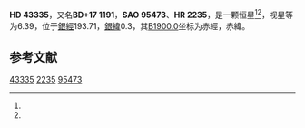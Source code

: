 {{Starbox begin
| name = HD 43335
}}
{{Starbox observe
| epoch = [[J2000.0|J2000.0]]
| constell = {{星座名待查}}<ref name=SIMBAD>{{cite web
 | url=http://simbad.u-strasbg.fr/simbad/sim-id?Ident=HR+2235
 | title=Pulsating variable Star
 | publisher=Centre de Données astronomiques de Strasbourg
 | work=SIMBAD
 | accessdate=2012-07-13
 | archive-date=2016-03-16
 | archive-url=https://web.archive.org/web/20160316191614/http://simbad.u-strasbg.fr/simbad/sim-id?Ident=HR+2235
 | dead-url=no
 }}</ref><ref name=DATA>{{cite web
 | url=http://vizier.u-strasbg.fr/viz-bin/VizieR-5?-out.add=.&-source=5050&-corr=PK=HR&-out.max=9999&HR=2235
 | title=VizieR Detailed Page
 | accessdate=2012-07-13
 | archive-date=2019-02-16
 | archive-url=https://web.archive.org/web/20190216112122/http://vizier.u-strasbg.fr/viz-bin/VizieR-5?-out.add=.&-source=5050&-corr=PK=HR&-out.max=9999&HR=2235
 | dead-url=no
 }}</ref>
| 星官 = 
| ra = {{RA|6|16|23.8}}<ref name=SIMBAD /><ref name=DATA />
| dec = {{DEC|+17|10|53}}<ref name=SIMBAD /><ref name=DATA />
| appmag_v = 6.39<ref name=SIMBAD /><ref name=DATA />
}}
{{Starbox character
| class = K5II<ref name=SIMBAD /><ref name=DATA />
| b-v = 1.58<ref name=SIMBAD /><ref name=DATA />
| u-b = 1.79<ref name=SIMBAD /><ref name=DATA />
| r-i = <ref name=SIMBAD /><ref name=DATA />
| variable = 
}}
{{Starbox astrometry
| radial_v = 1.79
| prop_mo_ra = 39
| parallax = 
| p_error = 
}}
{{Starbox catalog
| names =BD+17 1191，[[SAO星表|SAO]] 95473，[[HD星表|HD]] 43335，[[HR星表|HR]] 2235}}
{{Starbox reference |Simbad=HR+2235}}
{{Starbox end}}

'''HD 43335'''，又名'''BD+17 1191'''，'''SAO 95473'''、'''HR 2235'''，是一颗恒星<ref name=SIMBAD /><ref name=DATA />，视星等为6.39，位于[[銀道座標系|銀經]]193.71，[[銀道座標系|銀緯]]0.3，其[[B1900.0|B1900.0]]坐标为赤經{{RA|6|10|35.1}}，赤緯{{DEC|+17|0.3|53}}。

== 参考文献 ==
{{reflist}}

{{star-stub}}

[[Category:HD和HDE天體|43335]]
[[Category:HR天體|2235]]
[[Category:SAO天體|95473]]